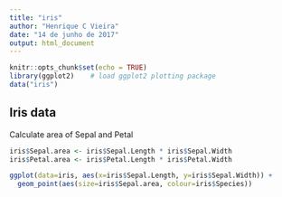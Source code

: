 ```yaml
---
title: "iris"
author: "Henrique C Vieira"
date: "14 de junho de 2017"
output: html_document
---
```


```r
knitr::opts_chunk$set(echo = TRUE)
library(ggplot2)    # load ggplot2 plotting package
data("iris")
```

## Iris data

Calculate area of Sepal and Petal

```r
iris$Sepal.area <- iris$Sepal.Length * iris$Sepal.Width
iris$Petal.area <- iris$Petal.Length * iris$Petal.Width

ggplot(data=iris, aes(x=iris$Sepal.Length, y=iris$Sepal.Width)) + 
  geom_point(aes(size=iris$Sepal.area, colour=iris$Species))
```


